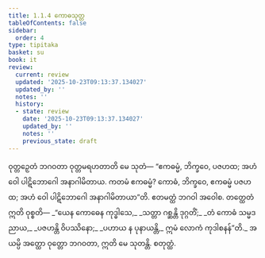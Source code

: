 ```yaml
---
title: 1.1.4 ကောဓသုတ္တ
tableOfContents: false
sidebar:
  order: 4
type: tipitaka
basket: su
book: it
review:
  current: review
  updated: '2025-10-23T09:13:37.134027'
  updated_by: ''
  notes: ''
  history:
  - state: review
    date: '2025-10-23T09:13:37.134027'
    updated_by: ''
    notes: ''
    previous_state: draft
---
```



<ReviewStatus review={frontmatter.review} showDetails={true} />

<HypothesisAnnotation frontmatter={frontmatter} />

<DynamicBreadcrumb />

<Division number="4" book="it" e="ch" v="18" p="196">

<Paragraph number="17" book="it">
ဝုတ္တဉှေတံ ဘဂဝတာ ဝုတ္တမရဟတာတိ မေ သုတံ—
</Paragraph>

<Paragraph number="18" book="it">
“ဧကဓမ္မံ, ဘိက္ခဝေ, ပဇဟထ; အဟံ ဝေါ ပါဋိဘောဂေါ အနာဂါမိတာယ. ကတမံ ဧကဓမ္မံ? ကောဓံ, ဘိက္ခဝေ, ဧကဓမ္မံ ပဇဟထ; အဟံ ဝေါ ပါဋိဘောဂေါ အနာဂါမိတာယာ”တိ. ဧတမတ္ထံ ဘဂဝါ အဝေါစ. တတ္ထေတံ ဣတိ ဝုစ္စတိ—
</Paragraph>

<Paragraph number="19" type="verses" book="it">
_“ယေန ကောဓေန ကုဒ္ဓါသေ,_  
_သတ္တာ ဂစ္ဆန္တိ ဒုဂ္ဂတိံ;_  
_တံ ကောဓံ သမ္မဒညာယ,_  
_ပဇဟန္တိ ဝိပဿိနော;_  
_ပဟာယ န ပုနာယန္တိ,_  
ဣမံ လောကံ ကုဒါစနန်”တိ._  

</Paragraph>

<Paragraph number="20" book="it">
အယမ္ပိ အတ္ထော ဝုတ္တော ဘဂဝတာ, ဣတိ မေ သုတန္တိ.

</Paragraph>
</Division>

<Paragraph number="21" type="center" book="it">
စတုတ္ထံ.
</Paragraph>